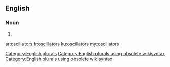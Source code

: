 ==English==

===Noun===
{{head|en}}

# {{plural of|oscillator}}

[[Category:English plurals]][[Category:English plurals using obsolete wikisyntax]][[Category:English plurals using obsolete wikisyntax]]

[[ar:oscillators]]
[[fr:oscillators]]
[[ku:oscillators]]
[[my:oscillators]]